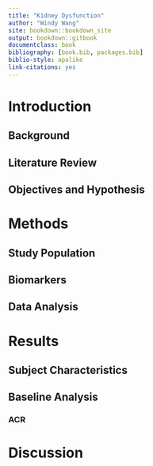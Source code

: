 ```yaml
---
title: "Kidney Dysfunction"
author: "Windy Wang"
site: bookdown::bookdown_site
output: bookdown::gitbook
documentclass: book
bibliography: [book.bib, packages.bib]
biblio-style: apalike
link-citations: yes
---
```


# Introduction

## Background

## Literature Review

## Objectives and Hypothesis

# Methods

## Study Population

## Biomarkers

## Data Analysis

# Results

## Subject Characteristics

## Baseline Analysis

### ACR

# Discussion
